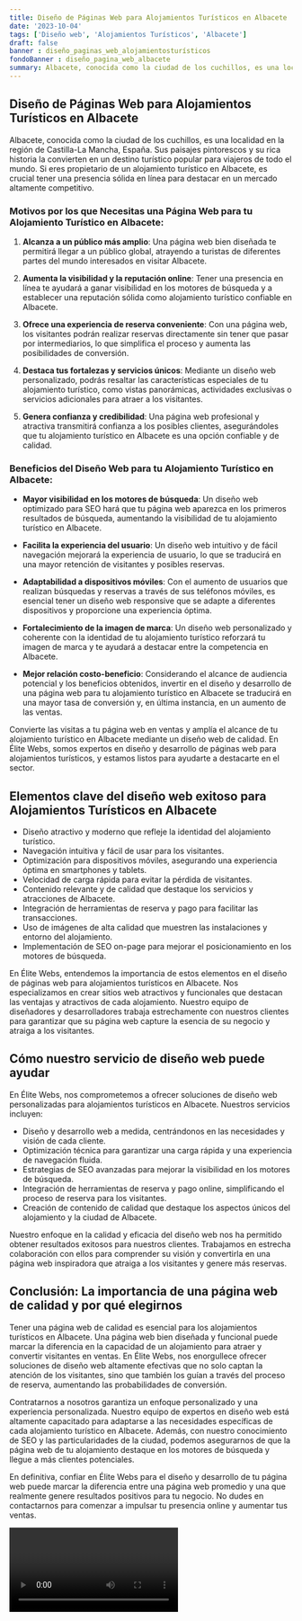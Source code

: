 ```yaml
---
title: Diseño de Páginas Web para Alojamientos Turísticos en Albacete
date: '2023-10-04'
tags: ['Diseño web', 'Alojamientos Turísticos', 'Albacete']
draft: false
banner : diseño_paginas_web_alojamientosturísticos
fondoBanner : diseño_pagina_web_albacete
summary: Albacete, conocida como la ciudad de los cuchillos, es una localidad en la región de CastillaLa Mancha, España. Sus paisajes pintorescos y su rica historia la convierten en un destino turístico popular para viajeros de todo el mundo. Si eres propietario de un alojamiento turístico en Albacete, es crucial tener una presencia sólida en línea para destacar en un mercado altamente competitivo.
---
```


## Diseño de Páginas Web para Alojamientos Turísticos en Albacete

Albacete, conocida como la ciudad de los cuchillos, es una localidad en la región de Castilla-La Mancha, España. Sus paisajes pintorescos y su rica historia la convierten en un destino turístico popular para viajeros de todo el mundo. Si eres propietario de un alojamiento turístico en Albacete, es crucial tener una presencia sólida en línea para destacar en un mercado altamente competitivo.

### Motivos por los que Necesitas una Página Web para tu Alojamiento Turístico en Albacete:

1. **Alcanza a un público más amplio**: Una página web bien diseñada te permitirá llegar a un público global, atrayendo a turistas de diferentes partes del mundo interesados en visitar Albacete.

2. **Aumenta la visibilidad y la reputación online**: Tener una presencia en línea te ayudará a ganar visibilidad en los motores de búsqueda y a establecer una reputación sólida como alojamiento turístico confiable en Albacete.

3. **Ofrece una experiencia de reserva conveniente**: Con una página web, los visitantes podrán realizar reservas directamente sin tener que pasar por intermediarios, lo que simplifica el proceso y aumenta las posibilidades de conversión.

4. **Destaca tus fortalezas y servicios únicos**: Mediante un diseño web personalizado, podrás resaltar las características especiales de tu alojamiento turístico, como vistas panorámicas, actividades exclusivas o servicios adicionales para atraer a los visitantes.

5. **Genera confianza y credibilidad**: Una página web profesional y atractiva transmitirá confianza a los posibles clientes, asegurándoles que tu alojamiento turístico en Albacete es una opción confiable y de calidad.

### Beneficios del Diseño Web para tu Alojamiento Turístico en Albacete:

- **Mayor visibilidad en los motores de búsqueda**: Un diseño web optimizado para SEO hará que tu página web aparezca en los primeros resultados de búsqueda, aumentando la visibilidad de tu alojamiento turístico en Albacete.

- **Facilita la experiencia del usuario**: Un diseño web intuitivo y de fácil navegación mejorará la experiencia de usuario, lo que se traducirá en una mayor retención de visitantes y posibles reservas.

- **Adaptabilidad a dispositivos móviles**: Con el aumento de usuarios que realizan búsquedas y reservas a través de sus teléfonos móviles, es esencial tener un diseño web responsive que se adapte a diferentes dispositivos y proporcione una experiencia óptima.

- **Fortalecimiento de la imagen de marca**: Un diseño web personalizado y coherente con la identidad de tu alojamiento turístico reforzará tu imagen de marca y te ayudará a destacar entre la competencia en Albacete.

- **Mejor relación costo-beneficio**: Considerando el alcance de audiencia potencial y los beneficios obtenidos, invertir en el diseño y desarrollo de una página web para tu alojamiento turístico en Albacete se traducirá en una mayor tasa de conversión y, en última instancia, en un aumento de las ventas.

Convierte las visitas a tu página web en ventas y amplía el alcance de tu alojamiento turístico en Albacete mediante un diseño web de calidad. En Élite Webs, somos expertos en diseño y desarrollo de páginas web para alojamientos turísticos, y estamos listos para ayudarte a destacarte en el sector.

<GifSeo />

<Cta />

## Elementos clave del diseño web exitoso para Alojamientos Turísticos en Albacete

- Diseño atractivo y moderno que refleje la identidad del alojamiento turístico.
- Navegación intuitiva y fácil de usar para los visitantes.
- Optimización para dispositivos móviles, asegurando una experiencia óptima en smartphones y tablets.
- Velocidad de carga rápida para evitar la pérdida de visitantes.
- Contenido relevante y de calidad que destaque los servicios y atracciones de Albacete.
- Integración de herramientas de reserva y pago para facilitar las transacciones.
- Uso de imágenes de alta calidad que muestren las instalaciones y entorno del alojamiento.
- Implementación de SEO on-page para mejorar el posicionamiento en los motores de búsqueda.

En Élite Webs, entendemos la importancia de estos elementos en el diseño de páginas web para alojamientos turísticos en Albacete. Nos especializamos en crear sitios web atractivos y funcionales que destacan las ventajas y atractivos de cada alojamiento. Nuestro equipo de diseñadores y desarrolladores trabaja estrechamente con nuestros clientes para garantizar que su página web capture la esencia de su negocio y atraiga a los visitantes.

## Cómo nuestro servicio de diseño web puede ayudar

En Élite Webs, nos comprometemos a ofrecer soluciones de diseño web personalizadas para alojamientos turísticos en Albacete. Nuestros servicios incluyen:

- Diseño y desarrollo web a medida, centrándonos en las necesidades y visión de cada cliente.
- Optimización técnica para garantizar una carga rápida y una experiencia de navegación fluida.
- Estrategias de SEO avanzadas para mejorar la visibilidad en los motores de búsqueda.
- Integración de herramientas de reserva y pago online, simplificando el proceso de reserva para los visitantes.
- Creación de contenido de calidad que destaque los aspectos únicos del alojamiento y la ciudad de Albacete.

Nuestro enfoque en la calidad y eficacia del diseño web nos ha permitido obtener resultados exitosos para nuestros clientes. Trabajamos en estrecha colaboración con ellos para comprender su visión y convertirla en una página web inspiradora que atraiga a los visitantes y genere más reservas.

## Conclusión: La importancia de una página web de calidad y por qué elegirnos

Tener una página web de calidad es esencial para los alojamientos turísticos en Albacete. Una página web bien diseñada y funcional puede marcar la diferencia en la capacidad de un alojamiento para atraer y convertir visitantes en ventas. En Élite Webs, nos enorgullece ofrecer soluciones de diseño web altamente efectivas que no solo captan la atención de los visitantes, sino que también los guían a través del proceso de reserva, aumentando las probabilidades de conversión.

Contratarnos a nosotros garantiza un enfoque personalizado y una experiencia personalizada. Nuestro equipo de expertos en diseño web está altamente capacitado para adaptarse a las necesidades específicas de cada alojamiento turístico en Albacete. Además, con nuestro conocimiento de SEO y las particularidades de la ciudad, podemos asegurarnos de que la página web de tu alojamiento destaque en los motores de búsqueda y llegue a más clientes potenciales.

En definitiva, confiar en Élite Webs para el diseño y desarrollo de tu página web puede marcar la diferencia entre una página web promedio y una que realmente genere resultados positivos para tu negocio. No dudes en contactarnos para comenzar a impulsar tu presencia online y aumentar tus ventas.

<Video />

<CtaBot job='Alojamientos Turísticos' city='Albacete'/>

<Gmaps query='Albacete+españa+maps' />